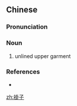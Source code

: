 ==Chinese==
{{zh-forms}}

===Pronunciation===
{{zh-pron
|m=guàzi
|cat=v
}}

===Noun===
{{zh-noun}}

# unlined upper garment

===References===
* {{R:CC-CEDICT}}

[[zh:褂子]]